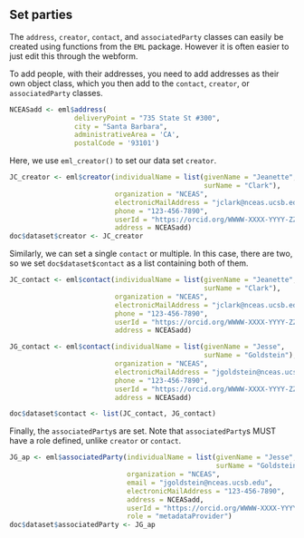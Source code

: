 ## Set parties

The `address`, `creator`, `contact`, and `associatedParty` classes can easily be created using functions from the `EML` package. However it is often easier to just edit this through the webform.

To add people, with their addresses, you need to add addresses as their own object class, which you then add to the `contact`, `creator`, or `associatedParty` classes.

```r
NCEASadd <- eml$address( 
                deliveryPoint = "735 State St #300", 
                city = "Santa Barbara", 
                administrativeArea = 'CA', 
                postalCode = '93101')
```

Here, we use `eml_creator()` to set our data set `creator`.

```r
JC_creator <- eml$creator(individualName = list(givenName = "Jeanette", 
                                                surName = "Clark"), 
                          organization = "NCEAS", 
                          electronicMailAddress = "jclark@nceas.ucsb.edu", 
                          phone = "123-456-7890", 
                          userId = "https://orcid.org/WWWW-XXXX-YYYY-ZZZZ",
                          address = NCEASadd)
doc$dataset$creator <- JC_creator
```

Similarly, we can set a single `contact` or multiple. In this case, there are two, so we set `doc$dataset$contact` as a list containing both of them.

```r
JC_contact <- eml$contact(individualName = list(givenName = "Jeanette", 
                                                surName = "Clark"), 
                          organization = "NCEAS", 
                          electronicMailAddress = "jclark@nceas.ucsb.edu", 
                          phone = "123-456-7890",  
                          userId = "https://orcid.org/WWWW-XXXX-YYYY-ZZZZ",id = eml$userId(directory = eml$dir)
                          address = NCEASadd)

JG_contact <- eml$contact(individualName = list(givenName = "Jesse", 
                                                surName = "Goldstein"), 
                          organization = "NCEAS", 
                          electronicMailAddress = "jgoldstein@nceas.ucsb.edu", 
                          phone = "123-456-7890",  
                          userId = "https://orcid.org/WWWW-XXXX-YYYY-ZZZZ",
                          address = NCEASadd)

doc$dataset$contact <- list(JC_contact, JG_contact)
```

Finally, the `associatedParty`s are set. Note that `associatedParty`s MUST have a role defined, unlike `creator` or `contact`.

```r
JG_ap <- eml$associatedParty(individualName = list(givenName = "Jesse", 
                                                   surName = "Goldstein"),
                             organization = "NCEAS", 
                             email = "jgoldstein@nceas.ucsb.edu",
                             electronicMailAddress = "123-456-7890",  
                             address = NCEASadd, 
                             userId = "https://orcid.org/WWWW-XXXX-YYYY-ZZZZ",
                             role = "metadataProvider")
doc$dataset$associatedParty <- JG_ap
```
